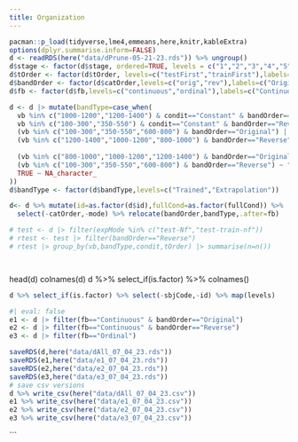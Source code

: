 ```yaml
---
title: Organization
---
```



```r
pacman::p_load(tidyverse,lme4,emmeans,here,knitr,kableExtra)
options(dplyr.summarise.inform=FALSE)
d <- readRDS(here("data/dPrune-05-21-23.rds")) %>% ungroup()
d$stage <- factor(d$stage, ordered=TRUE, levels = c("1","2","3","4","5","6","7","8","9","10","11","12","13","14","15","16","17","18","19","20","21","22","23"))
d$tOrder <- factor(d$tOrder, levels=c("testFirst","trainFirst"),labels=c("Test First","Train First"))
d$bandOrder <- factor(d$catOrder,levels=c("orig","rev"),labels=c("Original","Reverse"))
d$fb <- factor(d$fb,levels=c("continuous","ordinal"),labels=c("Continuous","Ordinal"))

d <- d |> mutate(bandType=case_when(
  vb %in% c("1000-1200","1200-1400") & condit=="Constant" & bandOrder=="Original" ~ "Extrapolation",
  vb %in% c("100-300","350-550") & condit=="Constant" & bandOrder=="Reverse" ~ "Extrapolation",
  (vb %in% c("100-300","350-550","600-800") & bandOrder=="Original") |
  (vb %in% c("1200-1400","1000-1200","800-1000") & bandOrder=="Reverse") ~ "Extrapolation",
  
  (vb %in% c("800-1000","1000-1200","1200-1400") & bandOrder=="Original") |
  (vb %in% c("100-300","350-550","600-800") & bandOrder=="Reverse") ~ "Trained",
  TRUE ~ NA_character_
))
d$bandType <- factor(d$bandType,levels=c("Trained","Extrapolation"))

d<- d %>% mutate(id=as.factor(d$id),fullCond=as.factor(fullCond)) %>% 
  select(-catOrder,-mode) %>% relocate(bandOrder,bandType,.after=fb)

# test <- d |> filter(expMode %in% c("test-Nf","test-train-nf"))
# rtest <- test |> filter(bandOrder=="Reverse")
# rtest |> group_by(vb,bandType,condit,tOrder) |> summarise(n=n()) 




```

head(d)
colnames(d)
d %>% select_if(is.factor) %>% colnames()


```r
d %>% select_if(is.factor) %>% select(-sbjCode,-id) %>% map(levels)
```


```r
#| eval: false
e1 <- d |> filter(fb=="Continuous" & bandOrder=="Original")
e2 <- d |> filter(fb=="Continuous" & bandOrder=="Reverse")
e3 <- d |> filter(fb=="Ordinal")

saveRDS(d,here("data/dAll_07_04_23.rds"))
saveRDS(e1,here("data/e1_07_04_23.rds"))
saveRDS(e2,here("data/e2_07_04_23.rds"))
saveRDS(e3,here("data/e3_07_04_23.rds"))
# save csv versions
d %>% write_csv(here("data/dAll_07_04_23.csv"))
e1 %>% write_csv(here("data/e1_07_04_23.csv"))
e2 %>% write_csv(here("data/e2_07_04_23.csv"))
e3 %>% write_csv(here("data/e3_07_04_23.csv"))
```


```



